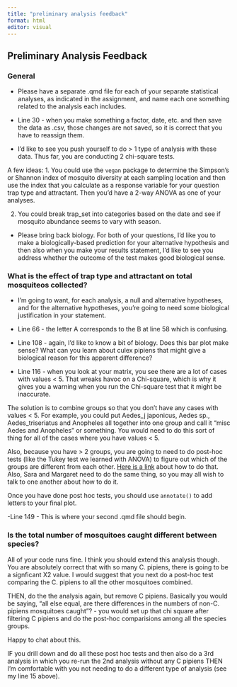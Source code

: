 ```yaml
---
title: "preliminary analysis feedback"
format: html
editor: visual
---
```


## Preliminary Analysis Feedback

### General

-   Please have a separate .qmd file for each of your separate statistical analyses, as indicated in the assignment, and name each one something related to the analysis each includes.

-   Line 30 - when you make something a factor, date, etc. and then save the data as .csv, those changes are not saved, so it is correct that you have to reassign them.

-   I'd like to see you push yourself to do \> 1 type of analysis with these data. Thus far, you are conducting 2 chi-square tests.

A few ideas: 1. You could use the `vegan` package to determine the Simpson's or Shannon index of mosquito diversity at each sampling location and then use the index that you calculate as a response variable for your question trap type and attractant. Then you'd have a 2-way ANOVA as one of your analyses.

2.  You could break trap_set into categories based on the date and see if mosquito abundance seems to vary with season.

-   Please bring back biology. For both of your questions, I'd like you to make a biologically-based prediction for your alternative hypothesis and then also when you make your results statement, I'd like to see you address whether the outcome of the test makes good biological sense.

### What is the effect of trap type and attractant on total mosquiteos collected?

-   I'm going to want, for each analysis, a null and alternative hypotheses, and for the alternative hypotheses, you're going to need some biological justification in your statement.

-   Line 66 - the letter A corresponds to the B at line 58 which is confusing.

-   Line 108 - again, I'd like to know a bit of biology. Does this bar plot make sense? What can you learn about culex pipiens that might give a biological reason for this apparent difference?

-   Line 116 - when you look at your matrix, you see there are a lot of cases with values \< 5. That wreaks havoc on a Chi-square, which is why it gives you a warning when you run the Chi-square test that it might be inaccurate.

The solution is to combine groups so that you don't have any cases with values \< 5. For example, you could put Aedes_j japonicus, Aedes sp., Aedes_triseriatus and Anopheles all together into one group and call it "misc Aedes and Anopheles" or something. You would need to do this sort of thing for all of the cases where you have values \< 5.

Also, because you have \> 2 groups, you are going to need to do post-hoc tests (like the Tukey test we learned with ANOVA) to figure out which of the groups are different from each other. [Here is a link](https://www.biostathandbook.com/chiind.html) about how to do that. Also, Sara and Margaret need to do the same thing, so you may all wish to talk to one another about how to do it.

Once you have done post hoc tests, you should use `annotate()` to add letters to your final plot.

-Line 149 - This is where your second .qmd file should begin.

### Is the total number of mosquitoes caught different between species?

All of your code runs fine. I think you should extend this analysis though. You are absolutely correct that with so many C. pipiens, there is going to be a signficant X2 value. I would suggest that you next do a post-hoc test comparing the C. pipiens to all the other mosquitoes combined.

THEN, do the the analysis again, but remove C pipiens. Basically you would be saying, "all else equal, are there differences in the numbers of non-C. pipiens mosquitoes caught"? - you would set up that chi square after filtering C pipiens and do the post-hoc comparisions among all the species groups.

Happy to chat about this.

IF you drill down and do all these post hoc tests and then also do a 3rd analysis in which you re-run the 2nd analysis without any C pipiens THEN I'm comfortable with you not needing to do a different type of analysis (see my line 15 above).
